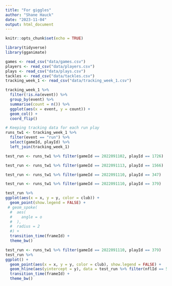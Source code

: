 ```yaml
---
title: "For giggles"
author: "Shane Hauck"
date: "2023-11-04"
output: html_document
---
```


```r
knitr::opts_chunk$set(echo = TRUE)
```

```r
library(tidyverse)
library(gganimate)
```


```r
games <- read_csv("data/games.csv")
players <- read_csv("data/players.csv")
plays <- read_csv("data/plays.csv")
tackles <- read_csv("data/tackles.csv")
tracking_week_1 <- read_csv("data/tracking_week_1.csv")
```

```r
tracking_week_1 %>%
  filter(!is.na(event)) %>%
  group_by(event) %>%
  summarise(count = n()) %>%
  ggplot(aes(x = event, y = count)) +
  geom_col() +
  coord_flip()
```

```r
# Keeping tracking data for each run play
runs_tw1 <- tracking_week_1 %>%
  filter(event == "run") %>%
  select(gameId, playId) %>%
  left_join(tracking_week_1)
```

```r
test_run <- runs_tw1 %>% filter(gameId == 2022091102, playId == 1726)

test_run <- runs_tw1 %>% filter(gameId == 2022091113, playId == 1566)

test_run <- runs_tw1 %>% filter(gameId == 2022091110, playId == 347)

test_run <- runs_tw1 %>% filter(gameId == 2022091110, playId == 379)
```

  
```r
test_run %>%
ggplot(aes(x = x, y = y, color = club)) +
  geom_point(show.legend = FALSE) +
 # geom_spoke(
  #  aes(
  #    angle = o
  #  ),
  #  radius = 2
  #) +
  transition_time(frameId) +
  theme_bw()
```


```r
test_run <- runs_tw1 %>% filter(gameId == 2022091110, playId == 379)
test_run %>%
ggplot() +
  geom_point(aes(x = x, y = y, color = club), show.legend = FALSE) +
  geom_hline(aes(yintercept = y), data = test_run %>% filter(nflId == 52471)) +
  transition_time(frameId) +
  theme_bw()
```

